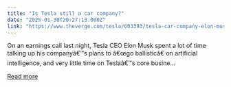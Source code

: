 ```yaml
---
title: "Is Tesla still a car company?"
date: "2025-01-30T20:27:13.000Z"
link: "https://www.theverge.com/tesla/603393/tesla-car-company-elon-musk-ai-earnings"
---
```


On an earnings call last night, Tesla CEO Elon Musk spent a lot of time talking up his companyâ€™s plans to â€œgo ballisticâ€ on artificial intelligence, and very little time on Teslaâ€™s core busine...

[Read more](https://www.theverge.com/tesla/603393/tesla-car-company-elon-musk-ai-earnings)
